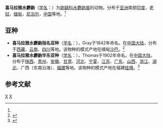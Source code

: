 {{Speciesbox
| taxon = Chimarrogale himalayica
| status = LC |  status_system = iucn3.1
| status_ref = <ref name=iucn>{{IUCN2010|version=2010.3| assessors = Molur, S. | year = 2008 | id = 40614 |  title = Chimarrogale himalayica |downloaded = 2010-11-02}}</ref>
| binomial_authority = (Gray, 1842)<ref name='id47'>{{cite web| url =http://www.bioinfo.cn/db05/BjdwSpecies.php?action=view&id=47| title =喜马拉雅水麝鼩| work =《中国动物物种编目数据库》| publisher =中国科学院微生物研究所| author =中国科学院动物研究所| accessdate =2009-03-27| deadurl =yes| archiveurl =https://web.archive.org/web/20160305044708/http://www.bioinfo.cn/db05/BjdwSpecies.php?action=view&id=47| archivedate =2016-03-05}}</ref>
}}

'''喜马拉雅水麝鼩'''（[[学名|学名]]：{{lang|la|''Chimarrogale himalayica''}}）为[[鼩鼱科|鼩鼱科]][[水麝鼩属|水麝鼩属]]的动物。分布于[[亚洲|亚洲]]南部[[印度|印度]]，[[老挝|老挝]]，[[缅甸|缅甸]]，[[尼泊尔|尼泊尔]]，[[中国|中国]]等地。<ref name='id47'/>

==亚种==
*'''喜马拉雅水麝鼩指名亚种'''（[[学名|学名]]：{{lang|la|''Chimarrogale himalayica himalayica''}}），Gray于1842年命名。在[[中国大陆|中国大陆]]，分布于[[西藏|西藏]]、[[云南|云南]]、[[四川|四川]]等地。该物种的模式产地在缅甸[[沙巴|沙巴]]。<ref name='id48'>{{cite web| url =http://www.bioinfo.cn/db05/BjdwSpecies.php?action=view&id=48| title =喜马拉雅水麝鼩指名亚种| work =《中国动物物种编目数据库》| publisher =中国科学院微生物研究所| author =中国科学院动物研究所| accessdate =2009-03-27| deadurl =yes| archiveurl =https://web.archive.org/web/20160305042627/http://www.bioinfo.cn/db05/BjdwSpecies.php?action=view&id=48| archivedate =2016-03-05}}</ref>
*'''喜马拉雅水麝鼩华东亚种'''（[[学名|学名]]：{{lang|la|''Chimarrogale himalayica leander''}}），Thomas于1902年命名。在[[中国大陆|中国大陆]]，分布于[[陕西|陕西]]、[[贵州|贵州]]、[[安徽|安徽]]、[[甘肃|甘肃]]、[[河北|河北]]、[[宁夏|宁夏]]、[[江苏|江苏]]、[[广东|广东]]、[[山西|山西]]、[[浙江|浙江]]、[[湖北|湖北]]、广西（东南沿海）、[[福建|福建]]等地。该物种的模式产地在福建[[挂墩|挂墩]]。<ref name='id49'>{{cite web| url =http://www.bioinfo.cn/db05/BjdwSpecies.php?action=view&id=49| title =喜马拉雅水麝鼩华东亚种| work =《中国动物物种编目数据库》| publisher =中国科学院微生物研究所| author =中国科学院动物研究所| accessdate =2009-03-27| deadurl =yes| archiveurl =https://web.archive.org/web/20160305053344/http://www.bioinfo.cn/db05/BjdwSpecies.php?action=view&id=49| archivedate =2016-03-05}}</ref>

== 参考文献 ==
{{reflist}}
{{Taxonbar|from=Q1766310}}

[[Category:水麝鼩属|X]]
[[Category:1842年描述的动物|X]]


{{哺乳类小作品}}